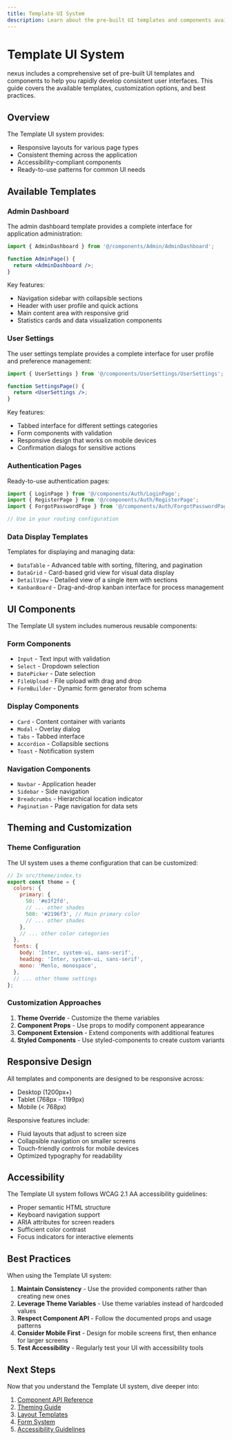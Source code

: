 ```yaml
---
title: Template UI System
description: Learn about the pre-built UI templates and components available in nexus.
---
```


# Template UI System

nexus includes a comprehensive set of pre-built UI templates and components to help you rapidly develop consistent user interfaces. This guide covers the available templates, customization options, and best practices.

## Overview

The Template UI system provides:

- Responsive layouts for various page types
- Consistent theming across the application
- Accessibility-compliant components
- Ready-to-use patterns for common UI needs

## Available Templates

### Admin Dashboard

The admin dashboard template provides a complete interface for application administration:

```jsx
import { AdminDashboard } from '@/components/Admin/AdminDashboard';

function AdminPage() {
  return <AdminDashboard />;
}
```

Key features:
- Navigation sidebar with collapsible sections
- Header with user profile and quick actions
- Main content area with responsive grid
- Statistics cards and data visualization components

### User Settings

The user settings template provides a complete interface for user profile and preference management:

```jsx
import { UserSettings } from '@/components/UserSettings/UserSettings';

function SettingsPage() {
  return <UserSettings />;
}
```

Key features:
- Tabbed interface for different settings categories
- Form components with validation
- Responsive design that works on mobile devices
- Confirmation dialogs for sensitive actions

### Authentication Pages

Ready-to-use authentication pages:

```jsx
import { LoginPage } from '@/components/Auth/LoginPage';
import { RegisterPage } from '@/components/Auth/RegisterPage';
import { ForgotPasswordPage } from '@/components/Auth/ForgotPasswordPage';

// Use in your routing configuration
```

### Data Display Templates

Templates for displaying and managing data:

- `DataTable` - Advanced table with sorting, filtering, and pagination
- `DataGrid` - Card-based grid view for visual data display
- `DetailView` - Detailed view of a single item with sections
- `KanbanBoard` - Drag-and-drop kanban interface for process management

## UI Components

The Template UI system includes numerous reusable components:

### Form Components

- `Input` - Text input with validation
- `Select` - Dropdown selection
- `DatePicker` - Date selection
- `FileUpload` - File upload with drag and drop
- `FormBuilder` - Dynamic form generator from schema

### Display Components

- `Card` - Content container with variants
- `Modal` - Overlay dialog
- `Tabs` - Tabbed interface
- `Accordion` - Collapsible sections
- `Toast` - Notification system

### Navigation Components

- `Navbar` - Application header
- `Sidebar` - Side navigation
- `Breadcrumbs` - Hierarchical location indicator
- `Pagination` - Page navigation for data sets

## Theming and Customization

### Theme Configuration

The UI system uses a theme configuration that can be customized:

```jsx
// In src/theme/index.ts
export const theme = {
  colors: {
    primary: {
      50: '#e3f2fd',
      // ... other shades
      500: '#2196f3', // Main primary color
      // ... other shades
    },
    // ... other color categories
  },
  fonts: {
    body: 'Inter, system-ui, sans-serif',
    heading: 'Inter, system-ui, sans-serif',
    mono: 'Menlo, monospace',
  },
  // ... other theme settings
};
```

### Customization Approaches

1. **Theme Override** - Customize the theme variables
2. **Component Props** - Use props to modify component appearance 
3. **Component Extension** - Extend components with additional features
4. **Styled Components** - Use styled-components to create custom variants

## Responsive Design

All templates and components are designed to be responsive across:

- Desktop (1200px+)
- Tablet (768px - 1199px)
- Mobile (< 768px)

Responsive features include:
- Fluid layouts that adjust to screen size
- Collapsible navigation on smaller screens
- Touch-friendly controls for mobile devices
- Optimized typography for readability

## Accessibility

The Template UI system follows WCAG 2.1 AA accessibility guidelines:

- Proper semantic HTML structure
- Keyboard navigation support
- ARIA attributes for screen readers
- Sufficient color contrast
- Focus indicators for interactive elements

## Best Practices

When using the Template UI system:

1. **Maintain Consistency** - Use the provided components rather than creating new ones
2. **Leverage Theme Variables** - Use theme variables instead of hardcoded values
3. **Respect Component API** - Follow the documented props and usage patterns
4. **Consider Mobile First** - Design for mobile screens first, then enhance for larger screens
5. **Test Accessibility** - Regularly test your UI with accessibility tools

## Next Steps

Now that you understand the Template UI system, dive deeper into:

1. [Component API Reference](/en/docs/template-ui/components)
2. [Theming Guide](/en/docs/template-ui/theming)
3. [Layout Templates](/en/docs/template-ui/layouts)
4. [Form System](/en/docs/template-ui/forms)
5. [Accessibility Guidelines](/en/docs/template-ui/accessibility)

